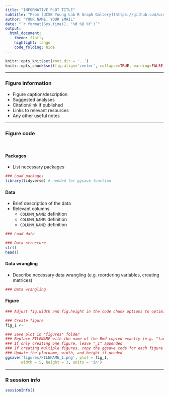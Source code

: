 ```yaml
---
title: "INFORMATIVE PLOT TITLE"
subtitle: "From [UCSB Young Lab R Graph Gallery](https://github.com/ucsbyounglab/figure-inspiration)"
author: "YOUR NAME, YOUR EMAIL"
date: "`r format(Sys.time(), '%d %B %Y')`"
output:
  html_document:
    theme: flatly
    highlight: tango
    code_folding: hide
---
```


```r
knitr::opts_knit$set(root.dir = '..')
knitr::opts_chunk$set(fig.align='center', collapse=TRUE, warning=FALSE, message=FALSE)
```

---

### Figure information

- Figure caption/description
- Suggested analyses
- Citation/link if published
- Links to relevant resources
- Any other useful notes

---

### Figure code
<br>

#### **Packages**

- List necessary packages

```r

### Load packages
library(tidyverse) # needed for ggsave function

```

#### **Data**

- Brief description of the data
- Relevant columns
  - `COLUMN_NAME`: definition
  - `COLUMN_NAME`: definition
  - `COLUMN_NAME`: definition

```r

### Load data

### Data structure
str()
head()

```

#### **Data wrangling**

- Describe necessary data wrangling (e.g. reordering variables, creating matrices)

```r

### Data wrangling

```

#### **Figure**

```r

### Adjust fig.width and fig.height in the code chunk options to optimize figure sizing

### Create figure
fig_1 <- 

```

```r

### Save plot in "figures" folder
### Replace FILENAME with the name of the Rmd copied exactly (e.g. "facetted_boxplots")
### If only creating one figure, leave "_1" appended
### If creating multiple figures, copy the ggsave code for each figure and update with "_2", etc.
### Update the plotname, width, and height if needed
ggsave('figures/FILENAME_1.png', plot = fig_1,
       width = 5, height = 3, units = 'in')

```

---

### R session info

```r
sessionInfo()
```

<br>